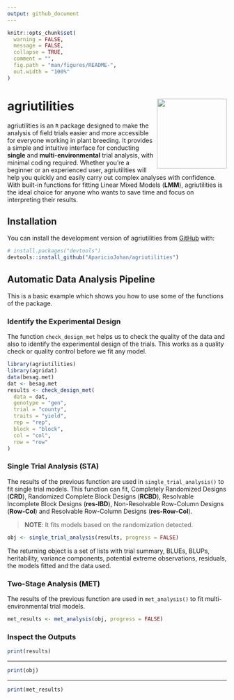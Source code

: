 ```yaml
---
output: github_document
---
```


<!-- README.md is generated from README.Rmd. Please edit that file -->

```r
knitr::opts_chunk$set(
  warning = FALSE,
  message = FALSE,
  collapse = TRUE,
  comment = "",
  fig.path = "man/figures/README-",
  out.width = "100%"
)
```

# agriutilities <img src="man/figures/logo.png" align="right" width="160px"/></a>

<!-- badges: start -->

<!-- badges: end -->

agriutilities is an `R` package designed to make the analysis of
field trials easier and more accessible for everyone working in plant breeding.
It provides a simple and intuitive interface for conducting **single** and
**multi-environmental** trial analysis, with minimal coding required. Whether 
you're a beginner or an experienced user, agriutilities will help you quickly
and easily carry out complex analyses with confidence. With built-in functions
for fitting Linear Mixed Models (**LMM**), agriutilities is the ideal choice for
anyone who wants to save time and focus on interpreting their results.

## Installation

You can install the development version of agriutilities from
[GitHub](https://github.com/AparicioJohan/agriutilities) with:

``` r
# install.packages("devtools")
devtools::install_github("AparicioJohan/agriutilities")
```

## Automatic Data Analysis Pipeline 

This is a basic example which shows you how to use some of the functions of the
package.

### Identify the Experimental Design

The function `check_design_met` helps us to check the quality of the data and
also to identify the experimental design of the trials. This works as a quality
check or quality control before we fit any model.

```r
library(agriutilities)
library(agridat)
data(besag.met)
dat <- besag.met
results <- check_design_met(
  data = dat,
  genotype = "gen",
  trial = "county",
  traits = "yield",
  rep = "rep",
  block = "block",
  col = "col",
  row = "row"
)
```

### Single Trial Analysis (STA)

The results of the previous function are used in `single_trial_analysis()` to 
fit single trial models. This function can fit, Completely Randomized Designs
(**CRD**), Randomized Complete Block Designs (**RCBD**), Resolvable Incomplete
Block Designs (**res-IBD**), Non-Resolvable Row-Column Designs (**Row-Col**) 
and Resolvable Row-Column Designs (**res-Row-Col**). 

> **NOTE**: It fits models based on the randomization detected.

```r
obj <- single_trial_analysis(results, progress = FALSE)
```

The returning object is a set of lists with trial summary, BLUEs, BLUPs,
heritability, variance components, potential extreme observations, residuals,
the models fitted and the data used.

### Two-Stage Analysis (MET)
The results of the previous function are used in `met_analysis()` to 
fit multi-environmental trial models.

```r
met_results <- met_analysis(obj, progress = FALSE)
```

### Inspect the Outputs

```r
print(results)
```

<hr>

```r
print(obj)
```

<hr>

```r
print(met_results)
```

